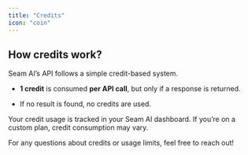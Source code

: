 ```yaml
---
title: "Credits"
icon: "coin"
---
```


## How credits work?

Seam AI’s API follows a simple credit-based system.

* **1 credit** is consumed **per API call**, but only if a response is returned.

* If no result is found, no credits are used.

Your credit usage is tracked in your Seam AI dashboard. If you’re on a custom plan, credit consumption may vary.

For any questions about credits or usage limits, feel free to reach out!